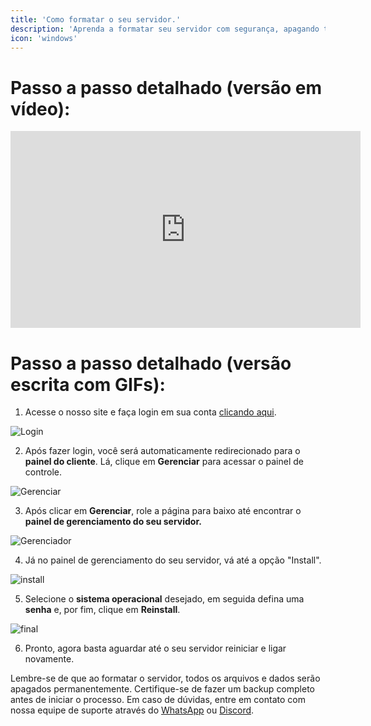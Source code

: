 ```yaml
---
title: 'Como formatar o seu servidor.'
description: 'Aprenda a formatar seu servidor com segurança, apagando todos os dados e restaurando o sistema para as configurações iniciais ou instalando um novo sistema operacional.'
icon: 'windows'
---
```


# **Passo a passo detalhado (versão em vídeo):**

<iframe width="560" height="315" src="https://www.youtube.com/embed/h3ZcLrZtviI?si=Ivq1A_P7bQl15iJ9" title="YouTube video player" frameborder="0" allow="accelerometer; autoplay; clipboard-write; encrypted-media; gyroscope; picture-in-picture; web-share" referrerpolicy="strict-origin-when-cross-origin" allowfullscreen></iframe>

# **Passo a passo detalhado (versão escrita com GIFs):**

1. Acesse o nosso site e faça login em sua conta [clicando aqui](https://cliente.sb4host.com.br/login).


![Login](https://i.imgur.com/x9R9amj.gif)


2. Após fazer login, você será automaticamente redirecionado para o **painel do cliente**. Lá, clique em **Gerenciar** para acessar o painel de controle.

![Gerenciar](https://i.imgur.com/AYW5llM.gif)

3. Após clicar em **Gerenciar**, role a página para baixo até encontrar o **painel de gerenciamento do seu servidor.**

![Gerenciador](https://i.imgur.com/ymxmYsD.gif)

4. Já no painel de gerenciamento do seu servidor, vá até a opção "Install".

![install](https://i.imgur.com/2ecQLsX.gif)

5. Selecione o **sistema operacional** desejado, em seguida defina uma **senha** e, por fim, clique em **Reinstall**.

![final](https://i.imgur.com/GfNoQLB.gif)

6. Pronto, agora basta aguardar até o seu servidor reiniciar e ligar novamente.


<Warning>Lembre-se de que ao formatar o servidor, todos os arquivos e dados serão apagados permanentemente. Certifique-se de fazer um backup completo antes de iniciar o processo.</Warning>
<Note>Em caso de dúvidas, entre em contato com nossa equipe de suporte através do [WhatsApp](https://api.whatsapp.com/send/?phone=5511910603976&text=Ol%C3%A1%2C+gostaria+de+uma+ajuda%21&type=phone_number&app_absent=0) ou [Discord](https://discord.com/invite/wfx9C73).</Note>

